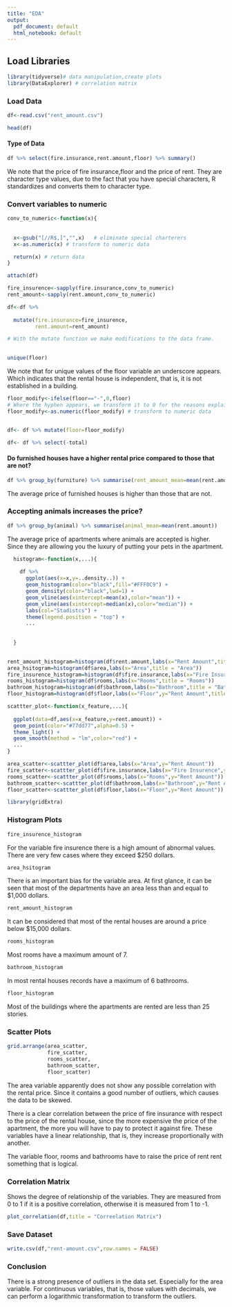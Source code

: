 ---
title: "EDA"
output:
  pdf_document: default
  html_notebook: default
---

## **Load Libraries**

```{r message=FALSE, warning=FALSE}
library(tidyverse)# data manipulation,create plots
library(DataExplorer) # correlation matrix
```

### **Load Data**




```{r message=FALSE, warning=FALSE}
df<-read.csv("rent_amount.csv")
```
```{r}
head(df)
```

#### **Type of Data**

```{r}
df %>% select(fire.insurance,rent.amount,floor) %>% summary()
```

We note that the price of fire insurance,floor and the price of rent. They are character type values, due to the fact that you have special characters, R standardizes and converts them to character type.

### **Convert variables to numeric**

```{r}
conv_to_numeric<-function(x){
  
 
  x<-gsub("[//R$,]","",x)   # eliminate special charterers
  x<-as.numeric(x) # transform to numeric data

  return(x) # return data
}
```
```{r warning=FALSE}
attach(df)
```

```{r}
fire_insurence<-sapply(fire.insurance,conv_to_numeric)
rent_amount<-sapply(rent.amount,conv_to_numeric)
```

```{r}
df<-df %>% 
  
  mutate(fire.insurance=fire_insurence,
         rent.amount=rent_amount)

# With the mutate function we make modifications to the data frame.
             
```

```{r}
unique(floor)
```

We note that for unique values of the floor variable an underscore appears. Which indicates that the rental house is independent, that is, it is not established in a building.

```{r}
floor_modify<-ifelse(floor=="-",0,floor) 
# Where the hyphen appears, we transform it to 0 for the reasons explained above.
floor_modify<-as.numeric(floor_modify) # transform to numeric data


df<- df %>% mutate(floor=floor_modify)
```

```{r}
df<- df %>% select(-total)
```

#### **Do furnished houses have a higher rental price compared to those that are not?**


```{r}
df %>% group_by(furniture) %>% summarise(rent_amount_mean=mean(rent.amount))
```


The average price of furnished houses is higher than those that are not.




### **Accepting animals increases the price?**

```{r}
df %>% group_by(animal) %>% summarise(animal_mean=mean(rent.amount))
```
The average price of apartments where animals are accepted is higher. Since they are allowing you the luxury of putting your pets in the apartment.


```{r}
  
  histogram<-function(x,...){
    
    df %>%
      ggplot(aes(x=x,y=..density..)) +
      geom_histogram(color="black",fill="#FFF0C9") +
      geom_density(color="black",lwd=1) +
      geom_vline(aes(xintercept=mean(x),color="mean")) +
      geom_vline(aes(xintercept=median(x),color="median")) +
      labs(col="Stadistcs") +
      theme(legend.position = "top") +
      ...
    
  
  }
  
```
```{r}
rent_amount_histogram=histogram(df$rent.amount,labs(x="Rent Amount",title = "Rent Amount"))
area_hsitogram=histogram(df$area,labs(x="Area",title = "Area"))
fire_insurence_histogram=histogram(df$fire.insurance,labs(x="Fire Insurence",title = "Fire Insurence"))
rooms_histogram=histogram(df$rooms,labs(x="Rooms",title = "Rooms"))
bathroom_histogram=histogram(df$bathroom,labs(x="Bathroom",title = "Bathroom"))
floor_histogram=histogram(df$floor,labs(x="Floor",y="Rent Amount",title = "Floor"))
```

```{r}
scattter_plot<-function(x_feature,...){
 
  ggplot(data=df,aes(x=x_feature,y=rent.amount)) +
  geom_point(color="#77dd77",alpha=0.5) +
  theme_light() +
  geom_smooth(method = "lm",color="red") +
  ...
}
```

```{r}
area_scatter<-scattter_plot(df$area,labs(x="Area",y="Rent Amount"))
fire_scatter<-scattter_plot(df$fire.insurance,labs(x="Fire Insurence",y="Rent Amount"))
rooms_scatter<-scattter_plot(df$rooms,labs(x="Rooms",y="Rent Amount"))
bathroom_scatter<-scattter_plot(df$bathroom,labs(x="Bathroom",y="Rent Amount"))
floor_scatter<-scattter_plot(df$floor,labs(x="Floor",y="Rent Amount"))
```

```{r message=FALSE, warning=FALSE}
library(gridExtra)
```




### **Histogram Plots**


```{r}
fire_insurence_histogram
```
For the variable fire insurence there is a high amount of abnormal values. There are very few cases where they exceed $250 dollars.



```{r}
area_hsitogram
```
There is an important bias for the variable area. At first glance, it can be seen that most of the departments have an area less than and equal to $1,000 dollars.



```{r}
rent_amount_histogram
```
It can be considered that most of the rental houses are around a price below $15,000 dollars.
```{r}
rooms_histogram
```
Most rooms have a maximum amount of 7.

```{r}
bathroom_histogram
```
In most rental houses records have a maximum of 6 bathrooms.

```{r}
floor_histogram
```
Most of the buildings where the apartments are rented are less than 25 stories.

### **Scatter Plots**



```{r}
grid.arrange(area_scatter,
             fire_scatter,
             rooms_scatter,
             bathroom_scatter,
             floor_scatter)
```
The area variable apparently does not show any possible correlation with the rental price. Since it contains a good number of outliers, which causes the data to be skewed.

There is a clear correlation between the price of fire insurance with respect to the price of the rental house, since the more expensive the price of the apartment, the more you will have to pay to protect it against fire. These variables have a linear relationship, that is, they increase proportionally with another.


The variable floor, rooms and bathrooms have to raise the price of rent rent something that is logical.


### **Correlation Matrix**

Shows the degree of relationship of the variables. They are measured from 0 to 1 if it is a positive correlation, otherwise it is measured from 1 to -1.


```{r}
plot_correlation(df,title = "Correelation Matrix")
```
### **Save Dataset**

```{r}
write.csv(df,"rent-amount.csv",row.names = FALSE)
```


### **Conclusion**

There is a strong presence of outliers in the data set. Especially for the area variable. For continuous variables, that is, those values with decimals, we can perform a logarithmic transformation to transform the outliers.

